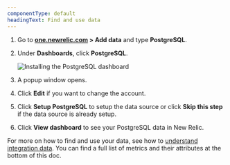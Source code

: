 ```yaml
---
componentType: default
headingText: Find and use data
---
```



1. Go to **[one.newrelic.com](https://one.newrelic.com) > Add data** and type **PostgreSQL**.

2. Under **Dashboards**, click **PostgreSQL**.

    <img
    title="Install the PostgreSQL dashboard"
    alt="Installing the PostgreSQL dashboard"
    src={infrastructureInstallPostgresqlDashboard}
    />

3. A popup window opens.

4. Click **Edit** if you want to change the account.

5. Click **Setup PostgreSQL** to setup the data source or click **Skip this step** if the data source is already setup.

6. Click **View dashboard** to see your PostgreSQL data in New Relic.


For more on how to find and use your data, see how to [understand integration data](/docs/infrastructure/integrations/find-use-infrastructure-integration-data). You can find a full list of metrics and their attributes at the bottom of this doc. 

